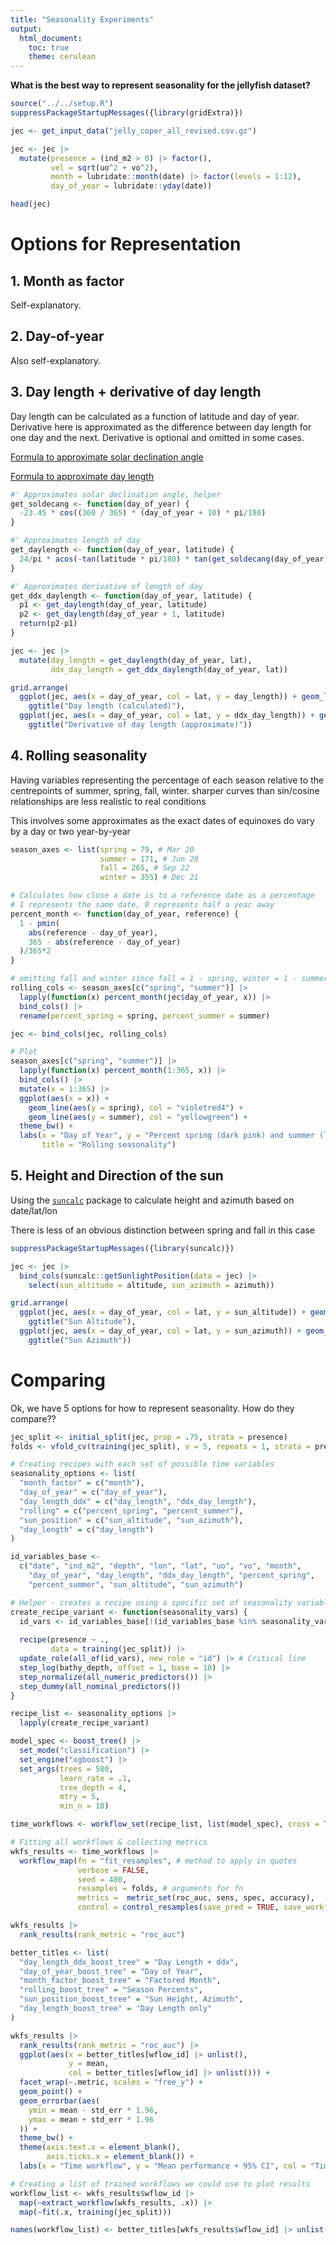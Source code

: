 ```yaml
---
title: "Seasonality Experiments"
output: 
  html_document:
    toc: true
    theme: cerulean
---
```


**What is the best way to represent seasonality for the jellyfish dataset?**

```r
source("../../setup.R")
suppressPackageStartupMessages({library(gridExtra)})

jec <- get_input_data("jelly_coper_all_revised.csv.gz")

jec <- jec |>
  mutate(presence = (ind_m2 > 0) |> factor(), 
         vel = sqrt(uo^2 + vo^2),
         month = lubridate::month(date) |> factor(levels = 1:12), 
         day_of_year = lubridate::yday(date))

head(jec)
```

# Options for Representation

## 1. Month as factor

Self-explanatory.

## 2. Day-of-year

Also self-explanatory.

## 3. Day length + derivative of day length

Day length can be calculated as a function of latitude and day of year. 
Derivative here is approximated as the difference between day length for one day and the next.
Derivative is optional and omitted in some cases. 

[Formula to approximate solar declination angle](https://www.pveducation.org/pvcdrom/properties-of-sunlight/declination-angle)

[Formula to approximate day length](https://www.researchgate.net/post/Geometrically_Derived_Formula_for_Day_Length_Based_on_Latitude_and_Time_of_Year)

```r
#' Approximates solar declination angle, helper
get_soldecang <- function(day_of_year) {
  -23.45 * cos((360 / 365) * (day_of_year + 10) * pi/180)
}

#' Approximates length of day
get_daylength <- function(day_of_year, latitude) {
  24/pi * acos(-tan(latitude * pi/180) * tan(get_soldecang(day_of_year) * pi/180))
}

#' Approximates derivative of length of day
get_ddx_daylength <- function(day_of_year, latitude) {
  p1 <- get_daylength(day_of_year, latitude)
  p2 <- get_daylength(day_of_year + 1, latitude)
  return(p2-p1)
}

jec <- jec |>
  mutate(day_length = get_daylength(day_of_year, lat), 
         ddx_day_length = get_ddx_daylength(day_of_year, lat))

grid.arrange(
  ggplot(jec, aes(x = day_of_year, col = lat, y = day_length)) + geom_line() +
    ggtitle("Day length (calculated)"), 
  ggplot(jec, aes(x = day_of_year, col = lat, y = ddx_day_length)) + geom_line() +
    ggtitle("Derivative of day length (approximate)"))
```

## 4. Rolling seasonality

Having variables representing the percentage of each season relative to the centrepoints of summer, spring, fall, winter. sharper curves than sin/cosine relationships are less realistic to real conditions

This involves some approximates as the exact dates of equinoxes do vary by a day or two year-by-year

```r
season_axes <- list(spring = 79, # Mar 20
                    summer = 171, # Jun 20
                    fall = 265, # Sep 22
                    winter = 355) # Dec 21

# Calculates how close a date is to a reference date as a percentage
# 1 represents the same date, 0 represents half a year away
percent_month <- function(day_of_year, reference) {
  1 - pmin(
    abs(reference - day_of_year),
    365 - abs(reference - day_of_year)
  )/365*2
}

# omitting fall and winter since fall = 1 - spring, winter = 1 - summer
rolling_cols <- season_axes[c("spring", "summer")] |>
  lapply(function(x) percent_month(jec$day_of_year, x)) |>
  bind_cols() |>
  rename(percent_spring = spring, percent_summer = summer)

jec <- bind_cols(jec, rolling_cols)

# Plot
season_axes[c("spring", "summer")] |>
  lapply(function(x) percent_month(1:365, x)) |>
  bind_cols() |>
  mutate(x = 1:365) |>
  ggplot(aes(x = x)) + 
    geom_line(aes(y = spring), col = "violetred4") + 
    geom_line(aes(y = summer), col = "yellowgreen") + 
  theme_bw() + 
  labs(x = "Day of Year", y = "Percent spring (dark pink) and summer (light green)", 
       title = "Rolling seasonality")
```

## 5. Height and Direction of the sun

Using the [`suncalc`](https://www.rdocumentation.org/packages/suncalc/versions/0.5.1) package to calculate height and azimuth based on date/lat/lon

There is less of an obvious distinction between spring and fall in this case

```r
suppressPackageStartupMessages({library(suncalc)})

jec <- jec |>
  bind_cols(suncalc::getSunlightPosition(data = jec) |>
    select(sun_altitude = altitude, sun_azimuth = azimuth))

grid.arrange(
  ggplot(jec, aes(x = day_of_year, col = lat, y = sun_altitude)) + geom_line() +
    ggtitle("Sun Altitude"), 
  ggplot(jec, aes(x = day_of_year, col = lat, y = sun_azimuth)) + geom_line() +
    ggtitle("Sun Azimuth"))
```

# Comparing

Ok, we have 5 options for how to represent seasonality. How do they compare??

```r
jec_split <- initial_split(jec, prop = .75, strata = presence)
folds <- vfold_cv(training(jec_split), v = 5, repeats = 1, strata = presence)

# Creating recipes with each set of possible time variables
seasonality_options <- list(
  "month_factor" = c("month"), 
  "day_of_year" = c("day_of_year"), 
  "day_length_ddx" = c("day_length", "ddx_day_length"), 
  "rolling" = c("percent_spring", "percent_summer"), 
  "sun_position" = c("sun_altitude", "sun_azimuth"), 
  "day_length" = c("day_length")
)

id_variables_base <- 
  c("date", "ind_m2", "depth", "lon", "lat", "uo", "vo", "month", 
    "day_of_year", "day_length", "ddx_day_length", "percent_spring", 
    "percent_summer", "sun_altitude", "sun_azimuth")

# Helper - creates a recipe using a specific set of seasonality variables
create_recipe_variant <- function(seasonality_vars) {
  id_vars <- id_variables_base[!(id_variables_base %in% seasonality_vars)]
  
  recipe(presence ~ .,
         data = training(jec_split)) |>
  update_role(all_of(id_vars), new_role = "id") |> # Critical line
  step_log(bathy_depth, offset = 1, base = 10) |>
  step_normalize(all_numeric_predictors()) |>
  step_dummy(all_nominal_predictors())
}

recipe_list <- seasonality_options |>
  lapply(create_recipe_variant)

model_spec <- boost_tree() |>
  set_mode("classification") |>
  set_engine("xgboost") |>
  set_args(trees = 500,
           learn_rate = .1,
           tree_depth = 4,
           mtry = 5,
           min_n = 10)

time_workflows <- workflow_set(recipe_list, list(model_spec), cross = TRUE)

# Fitting all workflows & collecting metrics
wkfs_results <- time_workflows |>
  workflow_map(fn = "fit_resamples", # method to apply in quotes
               verbose = FALSE, 
               seed = 400, 
               resamples = folds, # arguments for fn 
               metrics =  metric_set(roc_auc, sens, spec, accuracy),
               control = control_resamples(save_pred = TRUE, save_workflow = TRUE))
```

```r
wkfs_results |>
  rank_results(rank_metric = "roc_auc")

better_titles <- list(
  "day_length_ddx_boost_tree" = "Day Length + ddx", 
  "day_of_year_boost_tree" = "Day of Year", 
  "month_factor_boost_tree" = "Factored Month", 
  "rolling_boost_tree" = "Season Percents",
  "sun_position_boost_tree" = "Sun Height, Azimuth", 
  "day_length_boost_tree" = "Day Length only"
)

wkfs_results |>
  rank_results(rank_metric = "roc_auc") |>
  ggplot(aes(x = better_titles[wflow_id] |> unlist(), 
             y = mean, 
             col = better_titles[wflow_id] |> unlist())) + 
  facet_wrap(~.metric, scales = "free_y") + 
  geom_point() + 
  geom_errorbar(aes(
    ymin = mean - std_err * 1.96,
    ymax = mean + std_err * 1.96
  )) + 
  theme_bw() + 
  theme(axis.text.x = element_blank(), 
        axis.ticks.x = element_blank()) + 
  labs(x = "Time workflow", y = "Mean performance + 95% CI", col = "Time workflow")
```

```r
# Creating a list of trained workflows we could use to plot results
workflow_list <- wkfs_results$wflow_id |>
  map(~extract_workflow(wkfs_results, .x)) |>
  map(~fit(.x, training(jec_split)))

names(workflow_list) <- better_titles[wkfs_results$wflow_id] |> unlist()
```









